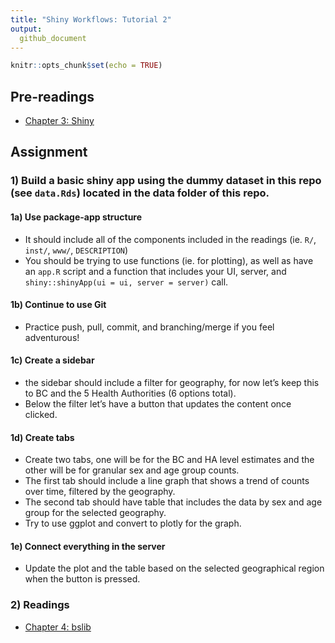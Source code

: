 ```yaml
---
title: "Shiny Workflows: Tutorial 2"
output: 
  github_document
---
```


```r
knitr::opts_chunk$set(echo = TRUE)
```

## Pre-readings

- [Chapter 3: Shiny](https://b-klaver.github.io/shinyWorkflows/shiny.html)

## Assignment

### 1) Build a basic shiny app using the dummy dataset in this repo (see `data.Rds`) located in the data folder of this repo.

#### 1a) Use package-app structure

- It should include all of the components included in the readings (ie. `R/`, `inst/`, `www/`, `DESCRIPTION`)
- You should be trying to use functions (ie. for plotting), as well as have an `app.R` script and a function that includes your UI, server, and `shiny::shinyApp(ui = ui, server = server)` call.

#### 1b) Continue to use Git

- Practice push, pull, commit, and branching/merge if you feel adventurous!

#### 1c) Create a sidebar

- the sidebar should include a filter for geography, for now let's keep this to BC and the 5 Health Authorities (6 options total).   
- Below the filter let's have a button that updates the content once clicked.   

#### 1d) Create tabs

- Create two tabs, one will be for the BC and HA level estimates and the other will be for granular sex and age group counts.   
- The first tab should include a line graph that shows a trend of counts over time, filtered by the geography.   
- The second tab should have table that includes the data by sex and age group for the selected geography.  
- Try to use ggplot and convert to plotly for the graph.

#### 1e) Connect everything in the server

- Update the plot and the table based on the selected geographical region when the button is pressed.

### 2) Readings

- [Chapter 4: bslib](https://b-klaver.github.io/shinyWorkflows/bslib.html)
